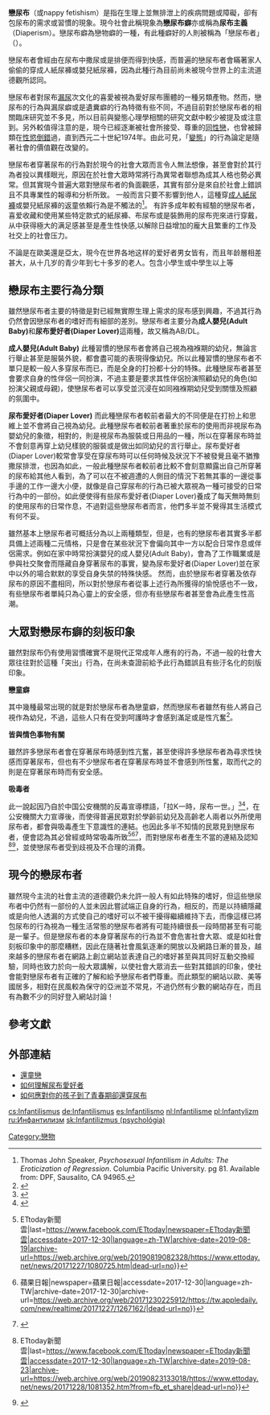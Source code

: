 '''戀尿布'''（{{lang-en|diaper fetishism}}或nappy fetishism）是指在生理上並無排泄上的疾病問題或障礙，卻有包尿布的需求或習慣的現象。現今社會此稱現象為'''戀尿布癖'''亦或稱為'''尿布主義'''（Diaperism）。戀尿布癖為戀物癖的一種，有此種癖好的人則被稱為「戀尿布者」（{{lang-en|Diaper Lover}}）。

戀尿布者會經由在尿布中撒尿或是排便而得到快感，而普遍的戀尿布者會瞞著家人偷偷的穿成人紙尿褲或嬰兒紙尿褲，因為此種行為目前尚未被現今世界上的主流道德觀所認同。

戀尿布者對尿布[[漏尿|漏尿]]次文化的喜愛被視為愛好尿布團體的一種另類產物。然而，戀尿布的行為與漏尿癖或是遺糞癖的行為特徵有些不同，不過目前對於戀尿布者的相關臨床研究並不多見，所以目前與變態心理學相關的研究文獻中較少被提及或注意到。另外較值得注意的是，現今已經逐漸被社會所接受、尊重的[[同性戀|同性戀]]，也曾被歸類在[[性慾倒錯|性慾倒錯]]過，直到西元二十世紀1974年。由此可見，「[[性偏離|變態]]」的行為論定是隨著社會的價值觀在改變的。

戀尿布者穿著尿布的行為對於現今的社會大眾而言令人無法想像，甚至會對於其行為者投以異樣眼光，原因在於社會大眾時常將行為異常者聯想為成其人格也勢必異常。但其實現今普遍大眾對戀尿布者的負面觀感，其實有部分是來自於社會上錯誤且不具專業性的報導和分析所致。 一般而言只要不影響到他人，這種穿[[成人紙尿片|成人紙尿褲]]或嬰兒紙尿褲的返童依賴行為是不觸法的<ref>Thomas John Speaker, ''Psychosexual Infantilism in Adults: The Eroticization of Regression''. Columbia Pacific University. pg 81. Available from: DPF, Sausalito, CA 94965.</ref>。
有許多成年較有經驗的戀尿布者，喜爱收藏和使用某些特定款式的紙尿褲、布尿布或是裝飾用的尿布兜來进行穿戴，从中获得極大的满足感甚至是產生性快感,以解除日益增加的龐大且繁重的工作及社交上的社會压力。

不論是在歐美還是亞太，現今在世界各地这样的爱好者男女皆有，而且年龄層相差甚大，从十几岁的青少年到七十多岁的老人。包含小學生或中學生以上等

== 戀尿布主要行為分類==
雖然戀尿布者主要的特徵是對已經無實際生理上需求的尿布感到興趣，不過其行為仍然會因戀尿布者的嗜好而有細部的差別。戀尿布者主要分為'''成人嬰兒(Adult Baby)'''和'''尿布愛好者(Diaper Lover)'''這兩種，故又稱為AB/DL。

'''成人嬰兒(Adult Baby)'''
此種習慣的戀尿布者會將自己視為襁褓期的幼兒，無論言行舉止甚至是服裝外貌，都會盡可能的表現得像幼兒。所以此種習慣的戀尿布者不單只是較一般人多穿尿布而已，而是全身的打扮都十分的特殊。此種戀尿布者甚至會要求自身的性伴侶一同扮演，不過主要是要求其性伴侶扮演照顧幼兒的角色(如扮演父親或母親)，使戀尿布者可以享受並沉浸在如同襁褓期幼兒受到關懷及照顧的氛圍中。

'''尿布愛好者(Diaper Lover)'''
而此種戀尿布者較前者最大的不同便是在打扮上和思維上並不會將自己視為幼兒。此種戀尿布者較前者著重於尿布的使用而非視尿布為嬰幼兒的象徵，相對的，則是視尿布為服裝或日用品的一種，所以在穿著尿布時並不會刻意再穿上幼兒樣貌的服裝或是做出如同幼兒的言行舉止。尿布愛好者(Diaper Lover)較常會享受在穿尿布時可以任何時候及狀況下不被發覺且毫不猶豫撒尿排泄，也因為如此，一般此種戀尿布者較前者比較不會刻意顯露出自己所穿著的尿布給其他人看到，為了可以在不被週遭的人側目的情況下若無其事的一邊從事手邊的工作一邊大小便，就像是自己穿尿布的行為已被大眾視為一種可接受的日常行為中的一部份。如此便使得有些尿布愛好者(Diaper Lover)養成了每天無時無刻的使用尿布的日常作息，不過對這些戀尿布者而言，他們多半並不覺得其生活模式有何不妥。

雖然基本上戀尿布者可概括分為以上兩種類型，但是，也有的戀尿布者其實多半都具備上述兩種二元情格，只是會在某些狀況下會偏向其中一方以配合日常作息或伴侶需求。例如在家中時常扮演嬰兒的成人嬰兒(Adult Baby)，會為了工作職業或是參與社交聚會而隱藏自身穿著尿布的事實，變為尿布愛好者(Diaper Lover)並在家中以外的場合默默的享受自身失禁的特殊快感。
然而，由於戀尿布者穿著及依存尿布的原因不盡相同，所以對於戀尿布者從事上述行為所獲得的愉悅感也不一致，有些戀尿布者單純只為心靈上的安全感，但亦有些戀尿布者甚至會為此產生性高潮。

== 大眾對戀尿布癖的刻板印象 ==
雖然對尿布仍有使用習慣確實不是現代正常成年人應有的行為，不過一般的社會大眾往往對於這種「突出」行為，在尚未查證前給予此行為錯誤且有些汙名化的刻版印象。

'''戀童癖'''

其中幾種最常出現的就是對於戀尿布者為戀童癖，然而戀尿布者雖然有些人將自己視作為幼兒，不過，這些人只有在受到呵護時才會感到滿足或是性亢奮<ref>{{Cite news|url=https://zh.wikihow.com/%E7%90%86%E8%A7%A3%E5%B0%BF%E5%B8%83%E7%88%B1%E5%A5%BD%E8%80%85|title=如何理解尿布爱好者|newspaper=wikiHow|accessdate=2018-01-01|language=zh|archive-date=2021-02-16|archive-url=https://web.archive.org/web/20210216081322/https://zh.wikihow.com/%E7%90%86%E8%A7%A3%E5%B0%BF%E5%B8%83%E7%88%B1%E5%A5%BD%E8%80%85|dead-url=no}}</ref>。

'''皆與情色事物有關'''

雖然許多戀尿布者會在穿著尿布時感到性亢奮，甚至使得許多戀尿布者為尋求性快感而穿著尿布，但也有不少戀尿布者在穿著尿布時並不會感到所性奮，取而代之的則是在穿著尿布時而有安全感。

'''吸毒者'''

此一說起因乃自於中国公安機關的反毒宣導標語，「拉K一時，尿布一世。」<ref>{{Cite web|url=http://antidrug.moj.gov.tw/cp-1187-438-1.html|title=海報--拉K一時 尿布一世(2013版)|accessdate=2017-12-30|date=2013-09-05|last=反毒大本營管理單位|work=海報--拉K一時 尿布一世(2013版)|archive-date=2020-09-22|archive-url=https://web.archive.org/web/20200922135319/http://antidrug.moj.gov.tw/cp-1187-438-1.html|dead-url=no}}</ref><ref>{{Cite web|url=http://www.police.taichung.gov.tw/TCPBWeb/wSite/ct?xItem=61554&ctNode=770&mp=1|title=「拉K一時 尿布一世」反毒宣導-1|accessdate=2017-12-30|date=2013-12-19|last=陳名揚|archive-date=2017-12-30|archive-url=https://web.archive.org/web/20171230172216/http://www.police.taichung.gov.tw/TCPBWeb/wSite/ct?xItem=61554&ctNode=770&mp=1|dead-url=no}}</ref>，在公安機關大力宣導後，而使得普遍民眾對於學齡前幼兒及高齡老人兩者以外所使用尿布者，都會與吸毒產生下意識性的連結。也因此多半不知情的民眾見到戀尿布者，便會認為其必曾經或時常吸毒所致<ref>{{Cite news|url=https://www.ettoday.net/news/20171227/1080725.htm|title=女大生「掀裙子」自拍　秀出最震撼人心的「吸毒教訓！」 {{!}} ETtoday新聞雲|last=https://www.facebook.com/ETtoday|newspaper=ETtoday新聞雲|accessdate=2017-12-30|language=zh-TW|archive-date=2019-08-19|archive-url=https://web.archive.org/web/20190819082328/https://www.ettoday.net/news/20171227/1080725.htm|dead-url=no}}</ref><ref>{{Cite news|url=https://tw.appledaily.com/new/realtime/20171227/1267162/|title=超震撼照片！女大生霸氣掀裙露「教訓」 {{!}} 蘋果日報|newspaper=蘋果日報|accessdate=2017-12-30|language=zh-TW|archive-date=2017-12-30|archive-url=https://web.archive.org/web/20171230225912/https://tw.appledaily.com/new/realtime/20171227/1267162/|dead-url=no}}</ref><ref>{{Cite web|url=http://m.ltn.com.tw/news/society/breakingnews/2295178|title=妙齡女霸氣撩裙露「吸毒教訓」 震撼大批網友！ - 社會 - 自由時報電子報|accessdate=2017-12-30|work=m.ltn.com.tw|archive-date=2019-11-30|archive-url=https://web.archive.org/web/20191130184350/https://m.ltn.com.tw/news/society/breakingnews/2295178|dead-url=no}}</ref>，而對戀尿布者產生不當的連結及認知<ref>{{Cite news|url=https://www.ettoday.net/news/20171228/1081352.htm?from=fb_et_share|title=吸毒「尿布妹」都是假的！　真人出面抨擊：ABDL只是消遣 {{!}} ETtoday新聞雲|last=https://www.facebook.com/ETtoday|newspaper=ETtoday新聞雲|accessdate=2017-12-30|language=zh-TW|archive-date=2019-08-23|archive-url=https://web.archive.org/web/20190823133018/https://www.ettoday.net/news/20171228/1081352.htm?from=fb_et_share|dead-url=no}}</ref><ref>{{Cite news|url=http://www.chinatimes.com/realtimenews/20171228003247-260405|title=震撼掀裙照遭盜圖「尿布妹」本尊說話了|last=中時電子報|newspaper=中時電子報|accessdate=2017-12-30|language=zh-TW|archive-date=2019-11-30|archive-url=https://web.archive.org/web/20191130224508/https://www.chinatimes.com/realtimenews/20171228003247-260405|dead-url=no}}</ref>，並使戀尿布者受到歧視及不合理的消費。

==現今的戀尿布者==
雖然現今主流的社會主流的道德觀仍未允許一般人有如此特殊的嗜好，但這些戀尿布者中仍然有一部份的人並未因此嘗試端正自身的行為，相反的，而是以持續隱藏或是向他人透漏的方式使自己的嗜好可以不被干擾得繼續維持下去，而像這樣已將包尿布的行為視為一種生活常態的戀尿布者將有可能持續很長一段時間甚至有可能是一輩子。但是戀尿布者的本身穿著尿布的行為並不會危害社會大眾、或是如社會刻板印象中的那麼糟糕，因此在隨著社會風氣逐漸的開放以及網路日漸的普及，越來越多的戀尿布者在網路上創立網站並表達自己的嗜好甚至與其同好互動交換經驗，同時也致力於向一般大眾講解，以使社會大眾消去一些對其錯誤的印象，使社會能對戀尿布者有正確的了解和給予戀尿布者們尊重。而此類型的網站以歐、美等國居多，相對在民風較為保守的亞洲並不常見，不過仍然有少數的網站存在，而且有為數不少的同好登入網站討論！

==參考文獻==
<div class="references-small">
<references />
</div>

==外部連結==
*[http://intermargins.net/repression/deviant/Age/AgeLove/infantlism.html 還童戀] {{Wayback|url=http://intermargins.net/repression/deviant/Age/AgeLove/infantlism.html |date=20190915080255 }}{{zh-tw}}
*[https://zh.wikihow.com/%E7%90%86%E8%A7%A3%E5%B0%BF%E5%B8%83%E7%88%B1%E5%A5%BD%E8%80%85 如何理解尿布愛好者] {{Wayback|url=https://zh.wikihow.com/%E7%90%86%E8%A7%A3%E5%B0%BF%E5%B8%83%E7%88%B1%E5%A5%BD%E8%80%85 |date=20210216081322 }}{{Zh-tw}}
*[https://zh.wikihow.com/%E5%BA%94%E5%AF%B9%E4%BD%A0%E7%9A%84%E5%AD%A9%E5%AD%90%E5%88%B0%E4%BA%86%E9%9D%92%E6%98%A5%E6%9C%9F%E5%8D%B4%E8%BF%98%E7%A9%BF%E5%B0%BF%E5%B8%83 如何應對你的孩子到了青春期卻還穿尿布] {{Wayback|url=https://zh.wikihow.com/%E5%BA%94%E5%AF%B9%E4%BD%A0%E7%9A%84%E5%AD%A9%E5%AD%90%E5%88%B0%E4%BA%86%E9%9D%92%E6%98%A5%E6%9C%9F%E5%8D%B4%E8%BF%98%E7%A9%BF%E5%B0%BF%E5%B8%83 |date=20190820220310 }}{{Zh-tw}}
[[Category:戀物|Category:戀物]]

[[cs:Infantilismus|cs:Infantilismus]]
[[de:Infantilismus|de:Infantilismus]]
[[es:Infantilismo|es:Infantilismo]]
[[nl:Infantilisme|nl:Infantilisme]]
[[pl:Infantylizm|pl:Infantylizm]]
[[ru:Инфантилизм|ru:Инфантилизм]]
[[sk:Infantilizmus_(psychológia)|sk:Infantilizmus (psychológia)]]